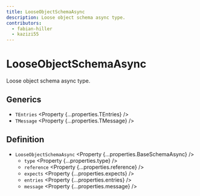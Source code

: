 ```yaml
---
title: LooseObjectSchemaAsync
description: Loose object schema async type.
contributors:
  - fabian-hiller
  - kazizi55
---
```



# LooseObjectSchemaAsync

Loose object schema async type.

## Generics

- `TEntries` <Property {...properties.TEntries} />
- `TMessage` <Property {...properties.TMessage} />

## Definition

- `LooseObjectSchemaAsync` <Property {...properties.BaseSchemaAsync} />
  - `type` <Property {...properties.type} />
  - `reference` <Property {...properties.reference} />
  - `expects` <Property {...properties.expects} />
  - `entries` <Property {...properties.entries} />
  - `message` <Property {...properties.message} />
